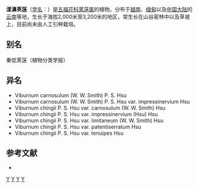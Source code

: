 {{Speciesbox
| taxon = Viburnum chingii
| binomial_authority = Hsu
| subdivision_ranks =[[变种|变种]]
| subdivision =
* 漾濞荚蒾 ''V. c.'' var. ''chingii''
* [[细梗漾濞荚蒾|细梗漾濞荚蒾]] ''V. c.'' var. ''tenuipes''
* [[肉叶荚蒾|肉叶荚蒾]] ''V. c.'' var. ''carnosulum''
* [[凹脉肉叶荚蒾|凹脉肉叶荚蒾]] ''V. c.'' var. ''impressinervium''
}}

'''漾濞荚蒾'''（[[学名|学名]]：{{lang|la|''Viburnum chingii''}}）是[[五福花科|五福花科]][[荚蒾属|荚蒾属]]的植物。分布于[[越南|越南]]、[[缅甸|缅甸]]以及[[中国大陆|中国大陆]]的[[云南|云南]]等地，生长于海拔2,000米至3,200米的地区，常生长在山谷密林中以及草坡上，目前尚未由人工引种栽培。

== 别名 ==
秦低荚蒾（植物分类学报）

== 异名 ==
* Viburnum carnosulum (W. W. Smith) P. S. Hsu
* Viburnum carnosulum (W. W. Smith) P. S. Hsu var. impressinervium Hsu
* Viburnum chingii P. S. Hsu var. carnosulum (W. W. Smith) Hsu
* Viburnum chingii P. S. Hsu var. impressinervium (Hsu) Hsu
* Viburnum chingii P. S. Hsu var. limitaneum (W. W. Smith) Hsu
* Viburnum chingii P. S. Hsu var. patentiserratum Hsu
* Viburnum chingii P. S. Hsu var. tenuipes Hsu

== 参考文献 ==
<div class="references-small">
* {{cite web| url =http://www.bioinfo.cn/db05/KmzwSpecies.php?action=view&id=23710| title =漾濞荚蒾（原变种）| work =《中国高等植物数据库全库》| publisher =中国科学院微生物研究所| author =昆明植物研究所| accessdate =2009-02-25| deadurl =yes| archiveurl =https://web.archive.org/web/20160305055058/http://www.bioinfo.cn/db05/KmzwSpecies.php?action=view&id=23710| archivedate =2016-03-05}}
</div>
{{Taxonbar|from=Q15232301}}

[[Category:荚蒾属|Y]]
[[Category:云南植物|Y]]
[[Category:越南植物|Y]]
[[Category:緬甸植物|Y]]